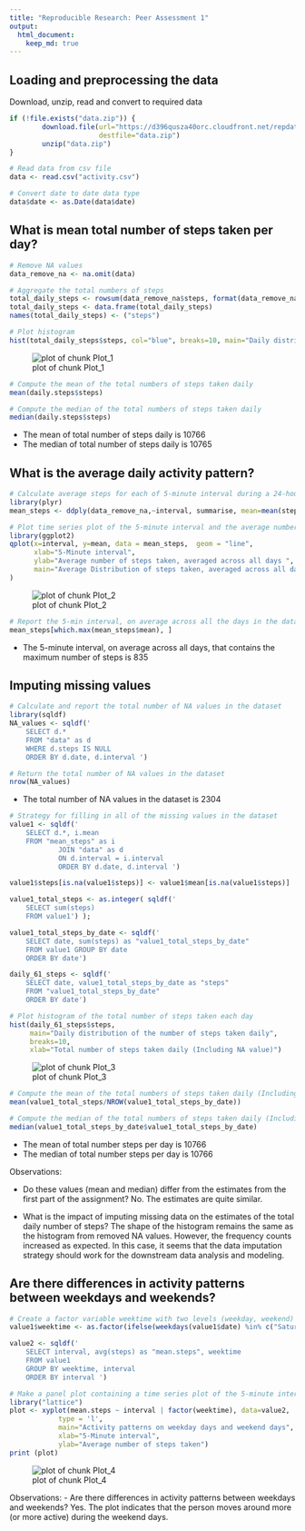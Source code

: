 ```yaml
---
title: "Reproducible Research: Peer Assessment 1"
output: 
  html_document:
    keep_md: true
---
```



## Loading and preprocessing the data

Download, unzip, read and convert to required data

```r
if (!file.exists("data.zip")) {
        download.file(url="https://d396qusza40orc.cloudfront.net/repdata%2Fdata%2Factivity.zip",
                      destfile="data.zip")
        unzip("data.zip")
}

# Read data from csv file
data <- read.csv("activity.csv")

# Convert date to date data type
data$date <- as.Date(data$date)
```

## What is mean total number of steps taken per day?

```r
# Remove NA values
data_remove_na <- na.omit(data) 

# Aggregate the total numbers of steps
total_daily_steps <- rowsum(data_remove_na$steps, format(data_remove_na$date, '%Y-%m-%d')) 
total_daily_steps <- data.frame(total_daily_steps) 
names(total_daily_steps) <- ("steps")

# Plot histogram
hist(total_daily_steps$steps, col="blue", breaks=10, main="Daily distribution of the total number of steps taken daily", xlab="Total Number of Steps")
````
![plot of chunk Plot_1](figure/Plot_1.png)

```r
# Compute the mean of the total numbers of steps taken daily
mean(daily.steps$steps)

# Compute the median of the total numbers of steps taken daily
median(daily.steps$steps)
```
- The mean of total number of steps daily is 10766
- The median of total number of steps daily is 10765

## What is the average daily activity pattern?

```r
# Calculate average steps for each of 5-minute interval during a 24-hour period
library(plyr)
mean_steps <- ddply(data_remove_na,~interval, summarise, mean=mean(steps))

# Plot time series plot of the 5-minute interval and the average number of steps taken, averaged across all days
library(ggplot2)
qplot(x=interval, y=mean, data = mean_steps,  geom = "line",
      xlab="5-Minute interval",
      ylab="Average number of steps taken, averaged across all days ",
      main="Average Distribution of steps taken, averaged across all days"
)
````

![plot of chunk Plot_2](figure/Plot_2.png)

```r
# Report the 5-min interval, on average across all the days in the dataset, contains the maximum number of steps
mean_steps[which.max(mean_steps$mean), ]
```
- The 5-minute interval, on average across all days, that contains the maximum number of steps is 835

## Imputing missing values

```r
# Calculate and report the total number of NA values in the dataset
library(sqldf)
NA_values <- sqldf(' 
    SELECT d.*            
    FROM "data" as d
    WHERE d.steps IS NULL 
    ORDER BY d.date, d.interval ')

# Return the total number of NA values in the dataset
nrow(NA_values)
```
- The total number of NA values in the dataset is 2304

```r
# Strategy for filling in all of the missing values in the dataset
value1 <- sqldf('  
    SELECT d.*, i.mean
    FROM "mean_steps" as i
            JOIN "data" as d
            ON d.interval = i.interval 
            ORDER BY d.date, d.interval ') 

value1$steps[is.na(value1$steps)] <- value1$mean[is.na(value1$steps)]

value1_total_steps <- as.integer( sqldf(' 
    SELECT sum(steps)  
    FROM value1') );

value1_total_steps_by_date <- sqldf(' 
    SELECT date, sum(steps) as "value1_total_steps_by_date" 
    FROM value1 GROUP BY date 
    ORDER BY date') 

daily_61_steps <- sqldf('   
    SELECT date, value1_total_steps_by_date as "steps"
    FROM "value1_total_steps_by_date"
    ORDER BY date')

# Plot histogram of the total number of steps taken each day
hist(daily_61_steps$steps, 
     main="Daily distribution of the number of steps taken daily",
     breaks=10,
     xlab="Total number of steps taken daily (Including NA value)")
```
![plot of chunk Plot_3](figure/Plot_3.png)

```r
# Compute the mean of the total numbers of steps taken daily (Including NA values)
mean(value1_total_steps/NROW(value1_total_steps_by_date))

# Compute the median of the total numbers of steps taken daily (Including NA values)
median(value1_total_steps_by_date$value1_total_steps_by_date)
```
- The mean of total number steps per day is 10766
- The median of total number steps per day is 10766

Observations:

- Do these values (mean and median) differ from the estimates from the first part of the assignment? No. The estimates are quite similar.

- What is the impact of imputing missing data on the estimates of the total daily number of steps? The shape of the histogram remains the same as the histogram from removed NA values. However, the frequency counts increased as expected. In this case, it seems that the data imputation strategy should work for the downstream data analysis and modeling.

## Are there differences in activity patterns between weekdays and weekends?

```r
# Create a factor variable weektime with two levels (weekday, weekend)
value1$weektime <- as.factor(ifelse(weekdays(value1$date) %in% c("Saturday","Sunday"),"weekend", "weekday"))

value2 <- sqldf('   
    SELECT interval, avg(steps) as "mean.steps", weektime
    FROM value1
    GROUP BY weektime, interval
    ORDER BY interval ')

# Make a panel plot containing a time series plot of the 5-minute interval and the average number of steps taken, averaged across all weekday days or weekend days
library("lattice")
plot <- xyplot(mean.steps ~ interval | factor(weektime), data=value2, 
            type = 'l',
            main="Activity patterns on weekday days and weekend days",
            xlab="5-Minute interval",
            ylab="Average number of steps taken")
print (plot)
```
![plot of chunk Plot_4](figure/Plot_4.png)

Observations:
- Are there differences in activity patterns between weekdays and weekends? Yes. The plot indicates that the person moves around more (or more active) during the weekend days.
